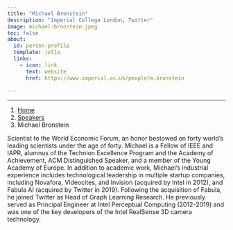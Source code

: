 ```yaml
---
title: "Michael Bronstein"
description: "Imperial College London, Twitter"
image: michael-bronstein.jpeg
toc: false
about:
  id: person-profile
  template: jolla
  links:
    - icon: link
      text: website
      href: https://www.imperial.ac.uk/people/m.bronstein

---
```

---

```{=html}
<nav aria-label="breadcrumb">
  <ol class="breadcrumb">
    <li class="breadcrumb-item"><a href="../../index.html">Home</a></li>
    <li class="breadcrumb-item"><a href="../../speaker.html">Speakers</a></li>
    <li class="breadcrumb-item active">Michael Bronstein</li>

  </ol>
</nav>
```

:::{#person-profile}
:::

Scientist to the World Economic Forum, an honor bestowed on forty world’s leading scientists under the age of forty. Michael is a Fellow of IEEE and IAPR, alumnus of the Technion Excellence Program and the Academy of Achievement, ACM Distinguished Speaker, and a member of the Young Academy of Europe. In addition to academic work, Michael's industrial experience includes technological leadership in multiple startup companies, including Novafora, Videocites, and Invision (acquired by Intel in 2012), and Fabula AI (acquired by Twitter in 2019). Following the acquisition of Fabula, he joined Twitter as Head of Graph Learning Research. He previously served as Principal Engineer at Intel Perceptual Computing (2012-2019) and was one of the key developers of the Intel RealSense 3D camera technology.